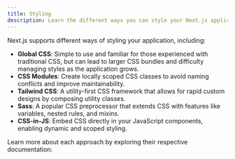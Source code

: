 ```yaml
---
title: Styling
description: Learn the different ways you can style your Next.js application.
---
```


Next.js supports different ways of styling your application, including:

- **Global CSS**: Simple to use and familiar for those experienced with traditional CSS, but can lead to larger CSS bundles and difficulty managing styles as the application grows.
- **CSS Modules**: Create locally scoped CSS classes to avoid naming conflicts and improve maintainability.
- **Tailwind CSS**: A utility-first CSS framework that allows for rapid custom designs by composing utility classes.
- **Sass**: A popular CSS preprocessor that extends CSS with features like variables, nested rules, and mixins.
- **CSS-in-JS**: Embed CSS directly in your JavaScript components, enabling dynamic and scoped styling.

Learn more about each approach by exploring their respective documentation:
